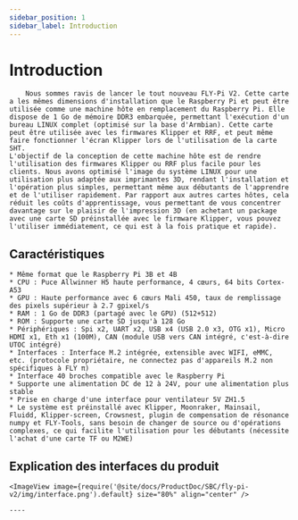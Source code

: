 ```yaml
---
sidebar_position: 1
sidebar_label: Introduction
---
```




# Introduction

        Nous sommes ravis de lancer le tout nouveau FLY-Pi V2. Cette carte a les mêmes dimensions d'installation que le Raspberry Pi et peut être utilisée comme une machine hôte en remplacement du Raspberry Pi. Elle dispose de 1 Go de mémoire DDR3 embarquée, permettant l'exécution d'un bureau LINUX complet (optimisé sur la base d'Armbian). Cette carte peut être utilisée avec les firmwares Klipper et RRF, et peut même faire fonctionner l'écran Klipper lors de l'utilisation de la carte SHT.
    L'objectif de la conception de cette machine hôte est de rendre l'utilisation des firmwares Klipper ou RRF plus facile pour les clients. Nous avons optimisé l'image du système LINUX pour une utilisation plus adaptée aux imprimantes 3D, rendant l'installation et l'opération plus simples, permettant même aux débutants de l'apprendre et de l'utiliser rapidement. Par rapport aux autres cartes hôtes, cela réduit les coûts d'apprentissage, vous permettant de vous concentrer davantage sur le plaisir de l'impression 3D (en achetant un package avec une carte SD préinstallée avec le firmware Klipper, vous pouvez l'utiliser immédiatement, ce qui est à la fois pratique et rapide).

## Caractéristiques

    * Même format que le Raspberry Pi 3B et 4B
    * CPU : Puce Allwinner H5 haute performance, 4 cœurs, 64 bits Cortex-A53
    * GPU : Haute performance avec 6 cœurs Mali 450, taux de remplissage des pixels supérieur à 2.7 gpixel/s
    * RAM : 1 Go de DDR3 (partagé avec le GPU) (512+512)
    * ROM : Supporte une carte SD jusqu'à 128 Go
    * Périphériques : Spi x2, UART x2, USB x4 (USB 2.0 x3, OTG x1), Micro HDMI x1, Eth x1 (100M), CAN (module USB vers CAN intégré, c'est-à-dire UTOC intégré)
    * Interfaces : Interface M.2 intégrée, extensible avec WIFI, eMMC, etc. (protocole propriétaire, ne connectez pas d'appareils M.2 non spécifiques à FLY π)
    * Interface 40 broches compatible avec le Raspberry Pi
    * Supporte une alimentation DC de 12 à 24V, pour une alimentation plus stable
    * Prise en charge d'une interface pour ventilateur 5V ZH1.5
    * Le système est préinstallé avec Klipper, Moonraker, Mainsail, Fluidd, Klipper-screen, Crowsnest, plugin de compensation de résonance numpy et FLY-Tools, sans besoin de changer de source ou d'opérations complexes, ce qui facilite l'utilisation pour les débutants (nécessite l'achat d'une carte TF ou M2WE)

## Explication des interfaces du produit

    <ImageView image={require('@site/docs/ProductDoc/SBC/fly-pi-v2/img/interface.png').default} size="80%" align="center" />

    ----